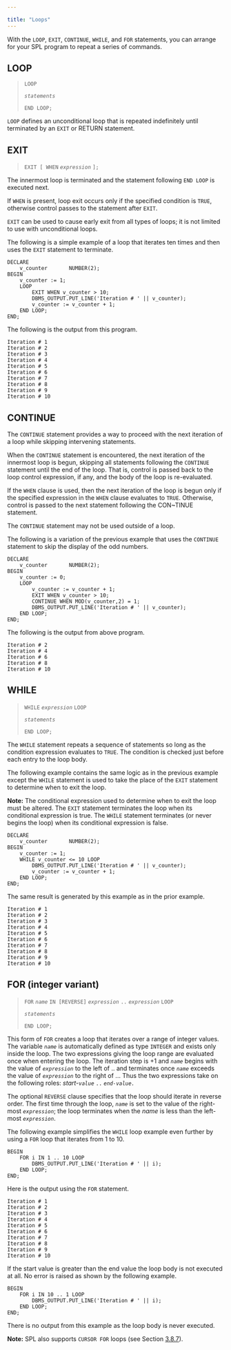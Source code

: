 ---

title: "Loops"
---

<div id="loops" class="registered_link"></div>

With the `LOOP`, `EXIT`, `CONTINUE`, `WHILE`, and `FOR` statements, you can arrange for your SPL program to repeat a series of commands.

## LOOP

> `LOOP`
>
>  *`statements`*
>
> `END LOOP;`

`LOOP` defines an unconditional loop that is repeated indefinitely until terminated by an `EXIT` or RETURN statement.

## EXIT

> `EXIT [ WHEN` *`expression`* `];`

The innermost loop is terminated and the statement following `END LOOP` is executed next.

If `WHEN` is present, loop exit occurs only if the specified condition is `TRUE`, otherwise control passes to the statement after `EXIT`.

`EXIT` can be used to cause early exit from all types of loops; it is not limited to use with unconditional loops.

The following is a simple example of a loop that iterates ten times and then uses the `EXIT` statement to terminate.

```
DECLARE
    v_counter       NUMBER(2);
BEGIN
    v_counter := 1;
    LOOP
        EXIT WHEN v_counter > 10;
        DBMS_OUTPUT.PUT_LINE('Iteration # ' || v_counter);
        v_counter := v_counter + 1;
    END LOOP;
END;
```

The following is the output from this program.

```
Iteration # 1
Iteration # 2
Iteration # 3
Iteration # 4
Iteration # 5
Iteration # 6
Iteration # 7
Iteration # 8
Iteration # 9
Iteration # 10
```

## CONTINUE

The `CONTINUE` statement provides a way to proceed with the next iteration of a loop while skipping intervening statements.

When the `CONTINUE` statement is encountered, the next iteration of the innermost loop is begun, skipping all statements following the `CONTINUE` statement until the end of the loop. That is, control is passed back to the loop control expression, if any, and the body of the loop is re-evaluated.

If the `WHEN` clause is used, then the next iteration of the loop is begun only if the specified expression in the `WHEN` clause evaluates to `TRUE`. Otherwise, control is passed to the next statement following the CON~TINUE statement.

The `CONTINUE` statement may not be used outside of a loop.

The following is a variation of the previous example that uses the `CONTINUE` statement to skip the display of the odd numbers.

```
DECLARE
    v_counter       NUMBER(2);
BEGIN
    v_counter := 0;
    LOOP
        v_counter := v_counter + 1;
        EXIT WHEN v_counter > 10;
        CONTINUE WHEN MOD(v_counter,2) = 1;
        DBMS_OUTPUT.PUT_LINE('Iteration # ' || v_counter);
    END LOOP;
END;
```

The following is the output from above program.

```
Iteration # 2
Iteration # 4
Iteration # 6
Iteration # 8
Iteration # 10
```

## WHILE

> `WHILE` *`expression`* `LOOP`
>
>  *`statements`*
>
> `END LOOP;`

The `WHILE` statement repeats a sequence of statements so long as the condition expression evaluates to `TRUE`. The condition is checked just before each entry to the loop body.

The following example contains the same logic as in the previous example except the `WHILE` statement is used to take the place of the `EXIT` statement to determine when to exit the loop.

**Note:** The conditional expression used to determine when to exit the loop must be altered. The `EXIT` statement terminates the loop when its conditional expression is true. The `WHILE` statement terminates (or never begins the loop) when its conditional expression is false.

```
DECLARE
    v_counter       NUMBER(2);
BEGIN
    v_counter := 1;
    WHILE v_counter <= 10 LOOP
        DBMS_OUTPUT.PUT_LINE('Iteration # ' || v_counter);
        v_counter := v_counter + 1;
    END LOOP;
END;
```

The same result is generated by this example as in the prior example.

```
Iteration # 1
Iteration # 2
Iteration # 3
Iteration # 4
Iteration # 5
Iteration # 6
Iteration # 7
Iteration # 8
Iteration # 9
Iteration # 10
```

## FOR (integer variant)

> `FOR` *`name`* `IN [REVERSE]` *`expression`* `..` *`expression`* `LOOP`
>
>  *`statements`*
>
> `END LOOP;`

This form of `FOR` creates a loop that iterates over a range of integer values. The variable *`name`* is automatically defined as type `INTEGER` and exists only inside the loop. The two expressions giving the loop range are evaluated once when entering the loop. The iteration step is +1 and *`name`* begins with the value of *`expression`* to the left of .. and terminates once *`name`* exceeds the value of *`expression`* to the right of ... Thus the two expressions take on the following roles: *start-`value`* `..` *`end-value.`*

The optional `REVERSE` clause specifies that the loop should iterate in reverse order. The first time through the loop, *`name`* is set to the value of the right-most *`expression`*; the loop terminates when the *name* is less than the left-most *`expression`*.

The following example simplifies the `WHILE` loop example even further by using a `FOR` loop that iterates from 1 to 10.

```
BEGIN
    FOR i IN 1 .. 10 LOOP
        DBMS_OUTPUT.PUT_LINE('Iteration # ' || i);
    END LOOP;
END;
```

Here is the output using the `FOR` statement.

```
Iteration # 1
Iteration # 2
Iteration # 3
Iteration # 4
Iteration # 5
Iteration # 6
Iteration # 7
Iteration # 8
Iteration # 9
Iteration # 10
```

If the start value is greater than the end value the loop body is not executed at all. No error is raised as shown by the following example.

```
BEGIN
    FOR i IN 10 .. 1 LOOP
        DBMS_OUTPUT.PUT_LINE('Iteration # ' || i);
    END LOOP;
END;
```

There is no output from this example as the loop body is never executed.

**Note:** SPL also supports `CURSOR FOR` loops (see Section [3.8.7](https://www.enterprisedb.com/edb-docs/d/edb-postgres-advanced-server/user-guides/database-compatibility-for-oracle-developers-guide/11/Database_Compatibility_for_Oracle_Developers_Guide.1.077.html#pID0E0XKE0HA)).